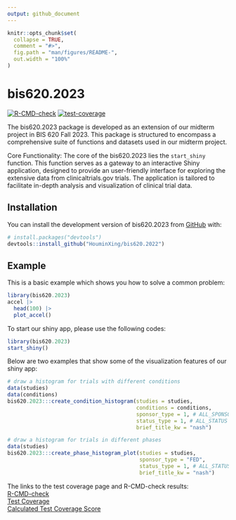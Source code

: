 ```yaml
---
output: github_document
---
```


<!-- README.md is generated from README.Rmd. Please edit that file -->

```r
knitr::opts_chunk$set(
  collapse = TRUE,
  comment = "#>",
  fig.path = "man/figures/README-",
  out.width = "100%"
)
```

# bis620.2023

<!-- badges: start -->
[![R-CMD-check](https://github.com/HouminXing/bis620.2022/actions/workflows/R-CMD-check.yaml/badge.svg)](https://github.com/HouminXing/bis620.2022/actions/workflows/R-CMD-check.yaml)
[![test-coverage](https://github.com/HouminXing/bis620.2022/actions/workflows/test-coverage.yaml/badge.svg)](https://github.com/HouminXing/bis620.2022/actions/workflows/test-coverage.yaml)
<!-- badges: end -->

The bis620.2023 package is developed as an extension of our midterm project in BIS 620 Fall 2023. This package is structured to encompass a comprehensive suite of functions and datasets used in our midterm project.

Core Functionality: The core of the bis620.2023 lies the `start_shiny` function. This function serves as a gateway to an interactive Shiny application, designed to provide an user-friendly interface for exploring the extensive data from clinicaltrials.gov trials. The application is tailored to facilitate in-depth analysis and visualization of clinical trial data.

## Installation

You can install the development version of bis620.2023 from [GitHub](https://github.com/) with:

``` r
# install.packages("devtools")
devtools::install_github("HouminXing/bis620.2022")
```

## Example

This is a basic example which shows you how to solve a common problem:

```r
library(bis620.2023)
accel |> 
  head(100) |> 
  plot_accel()
```

To start our shiny app, please use the following codes:

``` r
library(bis620.2023)
start_shiny()
```

Below are two examples that show some of the visualization features of our shiny app:

```r
# draw a histogram for trials with different conditions
data(studies)
data(conditions)
bis620.2023:::create_condition_histogram(studies = studies, 
                                         conditions = conditions,
                                         sponsor_type = 1, # ALL_SPONSORS
                                         status_type = 1, # ALL_STATUS
                                         brief_title_kw = "nash")
```

```r
# draw a histogram for trials in different phases
data(studies)
bis620.2023:::create_phase_histogram_plot(studies = studies, 
                                          sponsor_type = "FED", 
                                          status_type = 1, # ALL_STATUS
                                          brief_title_kw = "nash")
```


The links to the test coverage page and R-CMD-check results: \
[R-CMD-check](https://github.com/HouminXing/bis620.2022/actions/workflows/R-CMD-check.yaml) \
[Test Coverage](https://github.com/HouminXing/bis620.2022/actions/workflows/test-coverage.yaml) \
[Calculated Test Coverage Score](https://app.codecov.io/gh/HouminXing/bis620.2022)

